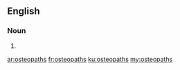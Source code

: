 ==English==

===Noun===
{{head|en}}

# {{plural of|osteopath}}

[[ar:osteopaths]]
[[fr:osteopaths]]
[[ku:osteopaths]]
[[my:osteopaths]]